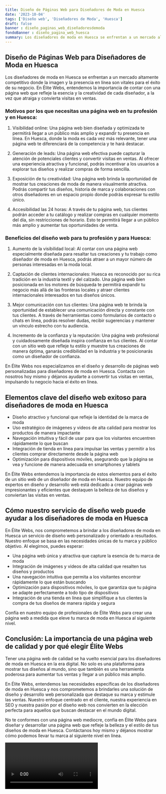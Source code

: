 ```yaml
---
title: Diseño de Páginas Web para Diseñadores de Moda en Huesca
date: '2023-10-04'
tags: ['Diseño web', 'Diseñadores de Moda', 'Huesca']
draft: false
banner : diseño_paginas_web_diseñadoresdemoda
fondoBanner : diseño_pagina_web_huesca
summary: Los diseñadores de moda en Huesca se enfrentan a un mercado altamente competitivo donde la imagen y la presencia en línea son vitales para el éxito de su negocio. En Élite Webs, entendemos la importancia de contar con una página web que refleje la esencia y la creatividad de cada diseñador, a la vez que atraiga y convierta visitas en ventas.
---
```


## Diseño de Páginas Web para Diseñadores de Moda en Huesca

Los diseñadores de moda en Huesca se enfrentan a un mercado altamente competitivo donde la imagen y la presencia en línea son vitales para el éxito de su negocio. En Élite Webs, entendemos la importancia de contar con una página web que refleje la esencia y la creatividad de cada diseñador, a la vez que atraiga y convierta visitas en ventas.

### Motivos por los que necesitas una página web en tu profesión y en Huesca:

1. Visibilidad online: Una página web bien diseñada y optimizada te permitirá llegar a un público más amplio y expandir tu presencia en línea. En Huesca, donde la moda es cada vez más relevante, tener una página web te diferenciará de la competencia y te hará destacar.

2. Generación de leads: Una página web efectiva puede capturar la atención de potenciales clientes y convertir visitas en ventas. Al ofrecer una experiencia atractiva y funcional, podrás incentivar a los usuarios a explorar tus diseños y realizar compras de forma sencilla.

3. Exposición de tu creatividad: Una página web brinda la oportunidad de mostrar tus creaciones de moda de manera visualmente atractiva. Podrás compartir tus diseños, historia de marca y colaboraciones con otros diseñadores en un espacio propio donde podrás expresar tu estilo único.

4. Accesibilidad las 24 horas: A través de tu página web, tus clientes podrán acceder a tu catálogo y realizar compras en cualquier momento del día, sin restricciones de horario. Esto te permitirá llegar a un público más amplio y aumentar tus oportunidades de venta.

### Beneficios del diseño web para tu profesión y para Huesca:

1. Aumento de la visibilidad local: Al contar con una página web especialmente diseñada para resaltar tus creaciones y tu trabajo como diseñador de moda en Huesca, podrás atraer a un mayor número de personas interesadas en la moda local.

2. Captación de clientes internacionales: Huesca es reconocido por su rica tradición en la industria textil y del calzado. Una página web bien posicionada en los motores de búsqueda te permitirá expandir tu negocio más allá de las fronteras locales y atraer clientes internacionales interesados en tus diseños únicos.

3. Mejor comunicación con tus clientes: Una página web te brinda la oportunidad de establecer una comunicación directa y constante con tus clientes. A través de herramientas como formularios de contacto o chats en línea, podrás resolver dudas, recibir sugerencias y mantener un vínculo estrecho con tu audiencia.

4. Incremento de la confianza y la reputación: Una página web profesional y cuidadosamente diseñada inspira confianza en tus clientes. Al contar con un sitio web que refleje tu estilo y muestre tus creaciones de manera óptima, ganarás credibilidad en la industria y te posicionarás como un diseñador de confianza.

En Élite Webs nos especializamos en el diseño y desarrollo de páginas web personalizadas para diseñadores de moda en Huesca. Contacta con nosotros hoy mismo y déjanos ayudarte a convertir tus visitas en ventas, impulsando tu negocio hacia el éxito en línea.


<GifSeo />

<Cta />

## Elementos clave del diseño web exitoso para diseñadores de moda en Huesca

- Diseño atractivo y funcional que refleje la identidad de la marca de moda
- Uso estratégico de imágenes y videos de alta calidad para mostrar los productos de manera impactante
- Navegación intuitiva y fácil de usar para que los visitantes encuentren rápidamente lo que buscan
- Integración de tienda en línea para impulsar las ventas y permitir a los clientes comprar directamente desde la página web
- Optimización para dispositivos móviles, asegurando que la página se vea y funcione de manera adecuada en smartphones y tablets

En Élite Webs entendemos la importancia de estos elementos para el éxito de un sitio web de un diseñador de moda en Huesca. Nuestro equipo de expertos en diseño y desarrollo web está dedicado a crear páginas web impresionantes y eficientes que destaquen la belleza de tus diseños y conviertan las visitas en ventas.

## Cómo nuestro servicio de diseño web puede ayudar a los diseñadores de moda en Huesca

En Élite Webs, nos comprometemos a brindar a los diseñadores de moda en Huesca un servicio de diseño web personalizado y orientado a resultados. Nuestro enfoque se basa en las necesidades únicas de tu marca y público objetivo. Al elegirnos, puedes esperar:

- Una página web única y atractiva que capture la esencia de tu marca de moda
- Integración de imágenes y videos de alta calidad que resalten tus diseños y productos
- Una navegación intuitiva que permita a los visitantes encontrar rápidamente lo que están buscando
- Optimización para dispositivos móviles, lo que garantiza que tu página se adapte perfectamente a todo tipo de dispositivos
- Integración de una tienda en línea que simplifique a tus clientes la compra de tus diseños de manera rápida y segura

Confía en nuestro equipo de profesionales de Élite Webs para crear una página web a medida que eleve tu marca de moda en Huesca al siguiente nivel.

## Conclusión: La importancia de una página web de calidad y por qué elegir Élite Webs

Tener una página web de calidad se ha vuelto esencial para los diseñadores de moda en Huesca en la era digital. No solo es una plataforma para mostrar tus diseños al mundo, sino que también es una herramienta poderosa para aumentar tus ventas y llegar a un público más amplio.

En Élite Webs, entendemos las necesidades específicas de los diseñadores de moda en Huesca y nos comprometemos a brindarles una solución de diseño y desarrollo web personalizada que destaque su marca y estimule las ventas. Nuestro enfoque centrado en el cliente, nuestra experiencia en SEO y nuestra pasión por el diseño web nos convierten en la elección perfecta para aquellos que buscan destacar en el mundo digital.

No te conformes con una página web mediocre, confía en Élite Webs para diseñar y desarrollar una página web que refleje la belleza y el estilo de tus diseños de moda en Huesca. Contáctanos hoy mismo y déjanos mostrar cómo podemos llevar tu marca al siguiente nivel en línea.

<Video />

<CtaBot job='Diseñadores de Moda' city='Huesca'/>

<Gmaps query='Huesca+españa+maps' />